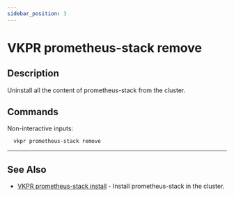 ```yaml
---
sidebar_position: 3
---
```


# VKPR prometheus-stack remove

## Description

Uninstall all the content of prometheus-stack from the cluster.

## Commands

Non-interactive inputs:

```bash
  vkpr prometheus-stack remove
```

---

## See Also

- [VKPR prometheus-stack install](/docs/commands/prometheus-stack/install) - Install prometheus-stack in the cluster.

